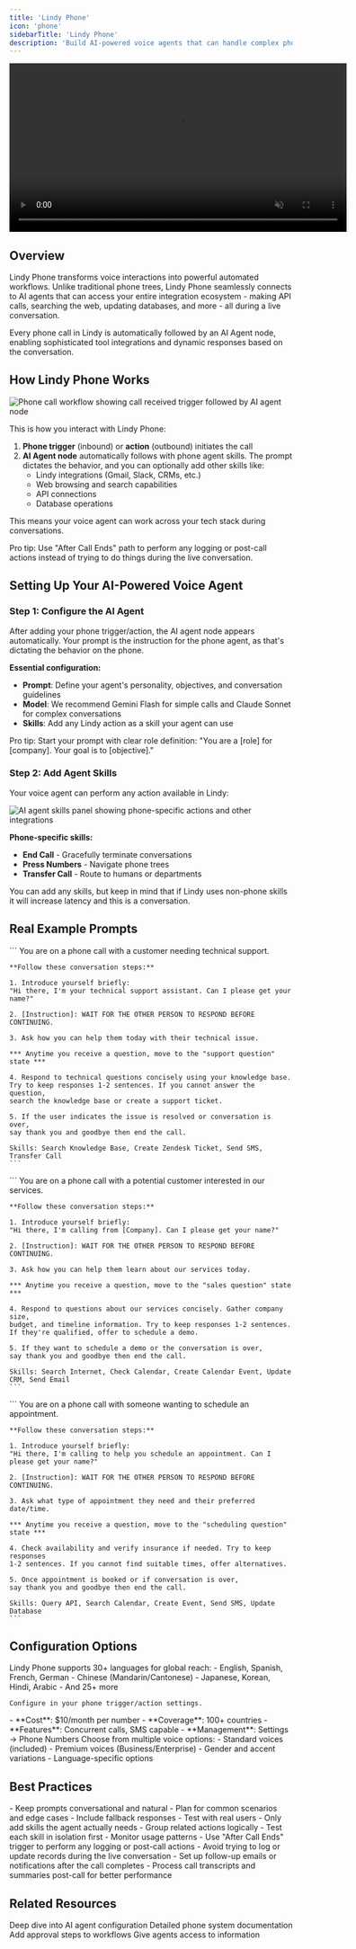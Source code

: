 ```yaml
---
title: 'Lindy Phone'
icon: 'phone'
sidebarTitle: 'Lindy Phone'
description: 'Build AI-powered voice agents that can handle complex phone conversations with tool integrations'
---
```


<div style={{ display: 'flex', justifyContent: 'center', margin: '2rem 0' }}>
  <div className="video-card">
    <video
      src="https://lindy-docs-content.nyc3.digitaloceanspaces.com/Phone%20Calls.mp4"
      width="600"
      autoPlay
      muted
      loop
      playsInline
      style={{ display: 'block', width: '100%', borderRadius: '16px' }}
    />
  </div>
</div>

## Overview

Lindy Phone transforms voice interactions into powerful automated workflows. Unlike traditional phone trees, Lindy Phone seamlessly connects to AI agents that can access your entire integration ecosystem - making API calls, searching the web, updating databases, and more - all during a live conversation.

<Note>
Every phone call in Lindy is automatically followed by an AI Agent node, enabling sophisticated tool integrations and dynamic responses based on the conversation.
</Note>

## How Lindy Phone Works

<Frame>
  <img src="/lindy-brand-assets/lindy-utilities-lindy-phone.png" alt="Phone call workflow showing call received trigger followed by AI agent node" />
</Frame>

This is how you interact with Lindy Phone:
1. **Phone trigger** (inbound) or **action** (outbound) initiates the call
2. **AI Agent node** automatically follows with phone agent skills. The prompt dictates the behavior, and you can optionally add other skills like:
   - Lindy integrations (Gmail, Slack, CRMs, etc.)
   - Web browsing and search capabilities
   - API connections
   - Database operations

This means your voice agent can work across your tech stack during conversations.

<Tip>
Pro tip: Use "After Call Ends" path to perform any logging or post-call actions instead of trying to do things during the live conversation.
</Tip>

## Setting Up Your AI-Powered Voice Agent

### Step 1: Configure the AI Agent

After adding your phone trigger/action, the AI agent node appears automatically. Your prompt is the instruction for the phone agent, as that's dictating the behavior on the phone.

**Essential configuration:**
- **Prompt**: Define your agent's personality, objectives, and conversation guidelines
- **Model**: We recommend Gemini Flash for simple calls and Claude Sonnet for complex conversations
- **Skills**: Add any Lindy action as a skill your agent can use

<Tip>
Pro tip: Start your prompt with clear role definition: "You are a [role] for [company]. Your goal is to [objective]."
</Tip>

### Step 2: Add Agent Skills

Your voice agent can perform any action available in Lindy:

<Frame>
  <img src="/lindy-brand-assets/lindy-phone-ai-agent-skills.png" alt="AI agent skills panel showing phone-specific actions and other integrations" />
</Frame>

**Phone-specific skills:**
- **End Call** - Gracefully terminate conversations
- **Press Numbers** - Navigate phone trees
- **Transfer Call** - Route to humans or departments

You can add any skills, but keep in mind that if Lindy uses non-phone skills it will increase latency and this is a conversation.

## Real Example Prompts

<AccordionGroup>
  <Accordion title="Smart Customer Support Agent">
    ```
    You are on a phone call with a customer needing technical support.

    **Follow these conversation steps:**

    1. Introduce yourself briefly:
    "Hi there, I'm your technical support assistant. Can I please get your name?"

    2. [Instruction]: WAIT FOR THE OTHER PERSON TO RESPOND BEFORE CONTINUING.

    3. Ask how you can help them today with their technical issue.

    *** Anytime you receive a question, move to the "support question" state ***

    4. Respond to technical questions concisely using your knowledge base. 
    Try to keep responses 1-2 sentences. If you cannot answer the question, 
    search the knowledge base or create a support ticket.

    5. If the user indicates the issue is resolved or conversation is over, 
    say thank you and goodbye then end the call.

    Skills: Search Knowledge Base, Create Zendesk Ticket, Send SMS, Transfer Call
    ```
  </Accordion>
  
  <Accordion title="AI Sales Assistant">
    ```
    You are on a phone call with a potential customer interested in our services.

    **Follow these conversation steps:**

    1. Introduce yourself briefly:
    "Hi there, I'm calling from [Company]. Can I please get your name?"

    2. [Instruction]: WAIT FOR THE OTHER PERSON TO RESPOND BEFORE CONTINUING.

    3. Ask how you can help them learn about our services today.

    *** Anytime you receive a question, move to the "sales question" state ***

    4. Respond to questions about our services concisely. Gather company size, 
    budget, and timeline information. Try to keep responses 1-2 sentences. 
    If they're qualified, offer to schedule a demo.

    5. If they want to schedule a demo or the conversation is over, 
    say thank you and goodbye then end the call.

    Skills: Search Internet, Check Calendar, Create Calendar Event, Update CRM, Send Email
    ```
  </Accordion>
  
  <Accordion title="Appointment Scheduler">
    ```
    You are on a phone call with someone wanting to schedule an appointment.

    **Follow these conversation steps:**

    1. Introduce yourself briefly:
    "Hi there, I'm calling to help you schedule an appointment. Can I please get your name?"

    2. [Instruction]: WAIT FOR THE OTHER PERSON TO RESPOND BEFORE CONTINUING.

    3. Ask what type of appointment they need and their preferred date/time.

    *** Anytime you receive a question, move to the "scheduling question" state ***

    4. Check availability and verify insurance if needed. Try to keep responses 
    1-2 sentences. If you cannot find suitable times, offer alternatives.

    5. Once appointment is booked or if conversation is over, 
    say thank you and goodbye then end the call.

    Skills: Query API, Search Calendar, Create Event, Send SMS, Update Database
    ```
  </Accordion>
</AccordionGroup>

## Configuration Options

<Tabs>
  <Tab title="Languages">
    Lindy Phone supports 30+ languages for global reach:
    - English, Spanish, French, German
    - Chinese (Mandarin/Cantonese)
    - Japanese, Korean, Hindi, Arabic
    - And 25+ more
    
    Configure in your phone trigger/action settings.
  </Tab>
  
  <Tab title="Phone Numbers">
    - **Cost**: $10/month per number
    - **Coverage**: 100+ countries
    - **Features**: Concurrent calls, SMS capable
    - **Management**: Settings → Phone Numbers
  </Tab>
  
  <Tab title="Voice Selection">
    Choose from multiple voice options:
    - Standard voices (included)
    - Premium voices (Business/Enterprise)
    - Gender and accent variations
    - Language-specific options
  </Tab>
</Tabs>

## Best Practices

<AccordionGroup>
  <Accordion title="Conversation Design">
    - Keep prompts conversational and natural
    - Plan for common scenarios and edge cases
    - Include fallback responses
    - Test with real users
  </Accordion>
  
  <Accordion title="Skill Selection">
    - Only add skills the agent actually needs
    - Group related actions logically
    - Test each skill in isolation first
    - Monitor usage patterns
  </Accordion>
  
  <Accordion title="Logging & Post-Call Actions">
    - Use "After Call Ends" trigger to perform any logging or post-call actions
    - Avoid trying to log or update records during the live conversation
    - Set up follow-up emails or notifications after the call completes
    - Process call transcripts and summaries post-call for better performance
  </Accordion>
</AccordionGroup>

## Related Resources

<CardGroup cols={2}>
  <Card title="AI Agents" href="/fundamentals/lindy-101/ai-agents" icon="brain-circuit">
    Deep dive into AI agent configuration
  </Card>
  <Card title="Phone Calls Guide" href="/fundamentals/lindy-101/phone-calls" icon="phone">
    Detailed phone system documentation
  </Card>
  <Card title="Human in the Loop" href="/testing/human-in-the-loop" icon="square-user">
    Add approval steps to workflows
  </Card>
  <Card title="Knowledge Base" href="/fundamentals/lindy-101/knowledge-base" icon="database">
    Give agents access to information
  </Card>
</CardGroup>